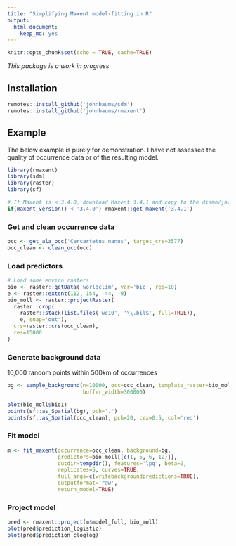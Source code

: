```yaml
---
title: "Simplifying Maxent model-fitting in R"
output: 
  html_document: 
    keep_md: yes
---
```


```r
knitr::opts_chunk$set(echo = TRUE, cache=TRUE)
```

_This package is a work in progress_

## Installation

```r
remotes::install_github('johnbaums/sdm')
remotes::install_github('johnbaums/rmaxent')
```


## Example

The below example is purely for demonstration. I have not assessed the quality 
of occurrence data or of the resulting model.

```r
library(rmaxent)
library(sdm)
library(raster)
library(sf)

# If Maxent is < 3.4.0, download Maxent 3.4.1 and copy to the dismo/java folder
if(maxent_version() < '3.4.0') rmaxent::get_maxent('3.4.1')
```


### Get and clean occurrence data

```r
occ <- get_ala_occ('Cercartetus nanus', target_crs=3577)
occ_clean <- clean_occ(occ)
```


### Load predictors

```r
# Load some enviro rasters
bio <- raster::getData('worldclim', var='bio', res=10)
e <- raster::extent(112, 154, -44, -9)
bio_moll <- raster::projectRaster(
  raster::crop(
    raster::stack(list.files('wc10', '\\.bil$', full=TRUE)), 
    e, snap='out'),
  crs=raster::crs(occ_clean),
  res=15000
)
```


### Generate background data

10,000 random points within 500km of occurrences

```r
bg <- sample_background(n=10000, occ=occ_clean, template_raster=bio_moll, 
                        buffer_width=300000)
```

```r
plot(bio_moll$bio1)
points(sf::as_Spatial(bg), pch='.')
points(sf::as_Spatial(occ_clean), pch=20, cex=0.5, col='red')
```


### Fit model

```r
m <- fit_maxent(occurrence=occ_clean, background=bg, 
                predictors=bio_moll[[c(1, 5, 6, 12)]], 
                outdir=tempdir(), features='lpq', beta=2, 
                replicates=5, curves=TRUE, 
                full_args=c(writebackgroundpredictions=TRUE),
                outputformat='raw',
                return_model=TRUE)
```


### Project model

```r
pred <- rmaxent::project(m$model_full, bio_moll)
plot(pred$prediction_logistic)
plot(pred$prediction_cloglog)
```

